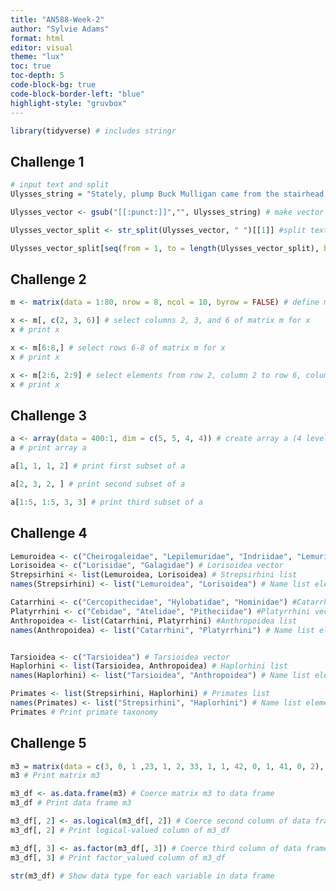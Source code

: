 ```yaml
---
title: "AN588-Week-2"
author: "Sylvie Adams"
format: html
editor: visual
theme: "lux"
toc: true
toc-depth: 5
code-block-bg: true
code-block-border-left: "blue"
highlight-style: "gruvbox"
---
```


```r
library(tidyverse) # includes stringr
```

## Challenge 1

```r
# input text and split
Ulysses_string = "Stately, plump Buck Mulligan came from the stairhead, bearing a bowl of lather on which a mirror and a razor lay crossed."

Ulysses_vector <- gsub("[[:punct:]]","", Ulysses_string) # make vector of string w/o punctuation

Ulysses_vector_split <- str_split(Ulysses_vector, " ")[[1]] #split text and "unlist" Ulysses_vector_split

Ulysses_vector_split[seq(from = 1, to = length(Ulysses_vector_split), by = 3)] # take every third element
```

## Challenge 2

```r
m <- matrix(data = 1:80, nrow = 8, ncol = 10, byrow = FALSE) # define matrix m

x <- m[, c(2, 3, 6)] # select columns 2, 3, and 6 of matrix m for x
x # print x

x <- m[6:8,] # select rows 6-8 of matrix m for x
x # print x

x <- m[2:6, 2:9] # select elements from row 2, column 2 to row 6, column 9 of matrix m for x
x # print x
```

## Challenge 3

```r
a <- array(data = 400:1, dim = c(5, 5, 4, 4)) # create array a (4 levels, 400 elements)
a # print array a

a[1, 1, 1, 2] # print first subset of a

a[2, 3, 2, ] # print second subset of a

a[1:5, 1:5, 3, 3] # print third subset of a
```

## Challenge 4

```r
Lemuroidea <- c("Cheirogaleidae", "Lepilemuridae", "Indriidae", "Lemuridae", "Daubentoniidae") # Lemuroidea vector
Lorisoidea <- c("Lorisidae", "Galagidae") # Lorisoidea vector
Strepsirhini <- list(Lemuroidea, Lorisoidea) # Strepsirhini list
names(Strepsirhini) <- list("Lemuroidea", "Lorisoidea") # Name list elements

Catarrhini <- c("Cercopithecidae", "Hylobatidae", "Hominidae") #Catarrhini vector
Platyrrhini <- c("Cebidae", "Atelidae", "Pitheciidae") #Platyrrhini vector
Anthropoidea <- list(Catarrhini, Platyrrhini) #Anthropoidea list
names(Anthropoidea) <- list("Catarrhini", "Platyrrhini") # Name list elements


Tarsioidea <- c("Tarsioidea") # Tarsioidea vector
Haplorhini <- list(Tarsioidea, Anthropoidea) # Haplorhini list
names(Haplorhini) <- list("Tarsioidea", "Anthropoidea") # Name list elements

Primates <- list(Strepsirhini, Haplorhini) # Primates list
names(Primates) <- list("Strepsirhini", "Haplorhini") # Name list elements
Primates # Print primate taxonomy
```

## Challenge 5

```r
m3 = matrix(data = c(3, 0, 1 ,23, 1, 2, 33, 1, 1, 42, 0, 1, 41, 0, 2), nrow = 5, ncol = 3, byrow = TRUE) # create matrix m3, stored by rows
m3 # Print matrix m3

m3_df <- as.data.frame(m3) # Coerce matrix m3 to data frame
m3_df # Print data frame m3

m3_df[, 2] <- as.logical(m3_df[, 2]) # Coerce second column of data frame to logical-valued
m3_df[, 2] # Print logical-valued column of m3_df

m3_df[, 3] <- as.factor(m3_df[, 3]) # Coerce third column of data frame to factor-valued
m3_df[, 3] # Print factor_valued column of m3_df

str(m3_df) # Show data type for each variable in data frame
```
